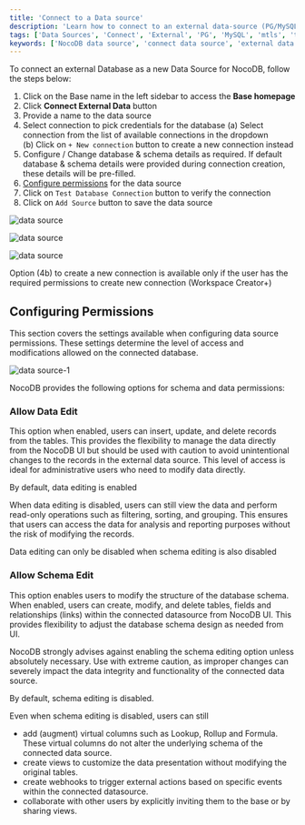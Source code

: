 ```yaml
---
title: 'Connect to a Data source'
description: 'Learn how to connect to an external data-source (PG/MySQL) in NocoDB.'
tags: ['Data Sources', 'Connect', 'External', 'PG', 'MySQL', 'mtls', 'tls', 'ssl']
keywords: ['NocoDB data source', 'connect data source', 'external data source', 'PG data source', 'MySQL data source']
---
```


To connect an external Database as a new Data Source for NocoDB, follow the steps below:
1. Click on the Base name in the left sidebar to access the **Base homepage**
2. Click **Connect External Data** button
3. Provide a name to the data source
4. Select connection to pick credentials for the database 
   (a) Select connection from the list of available connections in the dropdown  
   (b) Click on `+ New connection` button to create a new connection instead  
5. Configure / Change database & schema details as required. If default database & schema details were provided during connection creation, these details will be pre-filled.
6. [Configure permissions](#configuring-permissions) for the data source
7. Click on `Test Database Connection` button to verify the connection
8. Click on `Add Source` button to save the data source

![data source](/img/v2/data-source/data-source-1.png)  
  
![data source](/img/v2/data-source/data-source-2.png)   
  
![data source](/img/v2/data-source/data-source-3.png)    

<Callout type="info">Option (4b) to create a new connection is available only if the user has the required permissions to create new connection (Workspace Creator+)</Callout>

## Configuring Permissions
This section covers the settings available when configuring data source permissions. These settings determine the level of access and modifications allowed on the connected database.

![data source-1](/img/v2/data-source/data-source-permissions.png)

NocoDB provides the following options for schema and data permissions:


### Allow Data Edit
This option when enabled, users can insert, update, and delete records from the tables. This provides the flexibility to manage the data directly from the NocoDB UI but should be used with caution to avoid unintentional changes to the records in the external data source. This level of access is ideal for administrative users who need to modify data directly. 

By default, data editing is enabled

When data editing is disabled, users can still view the data and perform read-only operations such as filtering, sorting, and grouping. This ensures that users can access the data for analysis and reporting purposes without the risk of modifying the records.

<Callout type="info">Data editing can only be disabled when schema editing is also disabled</Callout>


### Allow Schema Edit
This option enables users to modify the structure of the database schema. When enabled, users can create, modify, and delete tables, fields and relationships (links) within the connected datasource from NocoDB UI. This provides flexibility to adjust the database schema design as needed from UI.

<Callout type="warn">
NocoDB strongly advises against enabling the schema editing option unless absolutely necessary. Use with extreme caution, as improper changes can severely impact the data integrity and functionality of the connected data source.
</Callout>

By default, schema editing is disabled.

Even when schema editing is disabled, users can still

- add (augment) virtual columns such as Lookup, Rollup and Formula. These virtual columns do not alter the underlying schema of the connected data source.
- create views to customize the data presentation without modifying the original tables.
- create webhooks to trigger external actions based on specific events within the connected datasource.
- collaborate with other users by explicitly inviting them to the base or by sharing views.

